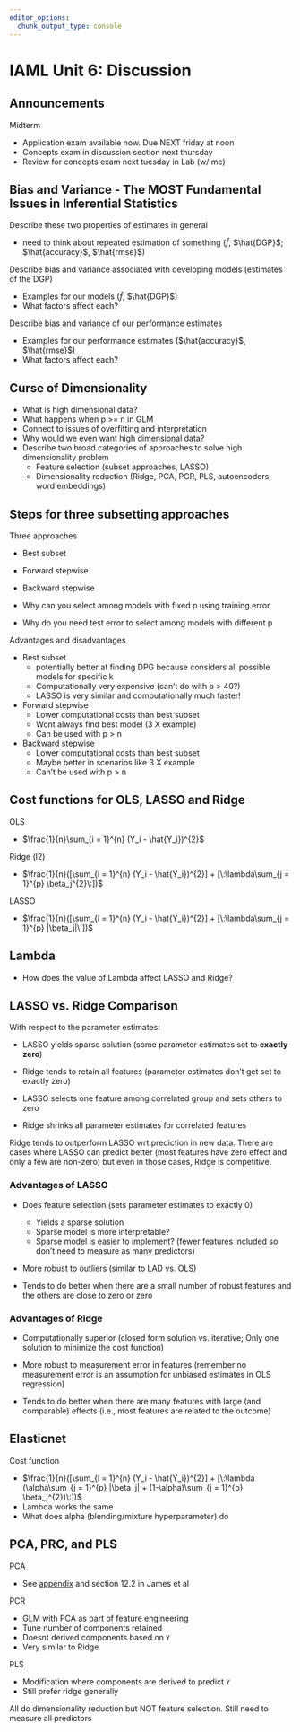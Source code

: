```yaml
---
editor_options: 
  chunk_output_type: console
---
```


# IAML Unit 6: Discussion 

## Announcements

Midterm 
 
- Application exam available now.  Due NEXT friday at noon
- Concepts exam in discussion section next thursday
- Review for concepts exam next tuesday in Lab (w/ me)


## Bias and Variance - The MOST Fundamental Issues in Inferential Statistics

Describe these two properties of estimates in general

- need to think about repeated estimation of something ($\hat{f}$, $\hat{DGP}$; $\hat{accuracy}$, $\hat{rmse}$)


Describe bias and variance associated with developing models (estimates of the DGP)

- Examples for our models ($\hat{f}$, $\hat{DGP}$)
- What factors affect each?

Describe bias and variance of our performance estimates

- Examples for our performance estimates ($\hat{accuracy}$, $\hat{rmse}$)
- What factors affect each?


## Curse of Dimensionality

- What is high dimensional data?
- What happens when p >= n in GLM
- Connect to issues of overfitting and interpretation
- Why would we even want high dimensional data?
- Describe two broad categories of approaches to solve high dimensionality problem
  - Feature selection (subset approaches, LASSO)
  - Dimensionality reduction (Ridge, PCA, PCR, PLS, autoencoders, word embeddings) 

## Steps for three subsetting approaches

Three approaches

- Best subset
- Forward stepwise
- Backward stepwise

- Why can you select among models with fixed p using training error
- Why do you need test error to select among models with different p

Advantages and disadvantages

- Best subset
  - potentially better at finding DPG because considers all possible models for specific k
  - Computationally very expensive (can't do with p > 40?)
  - LASSO is very similar and computationally much faster!
  
- Forward stepwise
  - Lower computational costs than best subset
  - Wont always find best model (3 X example)
  - Can be used with p > n
  
- Backward stepwise
  - Lower computational costs than best subset
  - Maybe better in scenarios like 3 X example
  - Can't be used with p > n
  

## Cost functions for OLS, LASSO and Ridge

OLS

- $\frac{1}{n}\sum_{i = 1}^{n} (Y_i - \hat{Y_i})^{2}$

  
Ridge (l2)

- $\frac{1}{n}([\sum_{i = 1}^{n} (Y_i - \hat{Y_i})^{2}] + [\:\lambda\sum_{j = 1}^{p} \beta_j^{2}\:])$


LASSO

- $\frac{1}{n}([\sum_{i = 1}^{n} (Y_i - \hat{Y_i})^{2}] + [\:\lambda\sum_{j = 1}^{p} |\beta_j|\:])$


## Lambda

- How does the value of Lambda affect LASSO and Ridge?


## LASSO vs. Ridge Comparison

With respect to the parameter estimates: 

- LASSO yields sparse solution (some parameter estimates set to **exactly zero**)

- Ridge tends to retain all features (parameter estimates don't get set to exactly zero)

- LASSO selects one feature among correlated group and sets others to zero

- Ridge shrinks all parameter estimates for correlated features 

Ridge tends to outperform LASSO wrt prediction in new data.  There are cases where LASSO can predict better (most features have zero effect and only a few are non-zero) but even in those cases, Ridge is competitive.  


### Advantages of LASSO

- Does feature selection (sets parameter estimates to exactly 0)
  - Yields a sparse solution
  - Sparse model is more interpretable?
  - Sparse model is easier to implement? (fewer features included so don’t need to measure as many predictors)

- More robust to outliers (similar to LAD vs. OLS)

- Tends to do better when there are a small number of robust features and the others are close to zero or zero


### Advantages of Ridge

- Computationally superior (closed form solution vs. iterative;  Only one solution to minimize the cost function)

- More robust to measurement error in features (remember no measurement error is an assumption for unbiased estimates in OLS regression)

- Tends to do better when there are many features with large (and comparable) effects (i.e., most features are related to the outcome)


## Elasticnet


Cost function

- $\frac{1}{n}([\sum_{i = 1}^{n} (Y_i - \hat{Y_i})^{2}] + [\:\lambda (\alpha\sum_{j = 1}^{p} |\beta_j| + (1-\alpha)\sum_{j = 1}^{p} \beta_j^{2})\:])$
- Lambda works the same
- What does alpha (blending/mixture hyperparameter) do

## PCA, PRC, and PLS

PCA

- See [appendix](https://jjcurtin.github.io/book_iaml/app_pca.html) and section 12.2 in James et al

PCR

- GLM with PCA as part of feature engineering
- Tune number of components retained
- Doesnt derived components based on `Y`
- Very similar to Ridge

PLS

- Modification where components are derived to predict `Y`
- Still prefer ridge generally

All do dimensionality reduction but NOT feature selection.  Still need to measure all predictors

